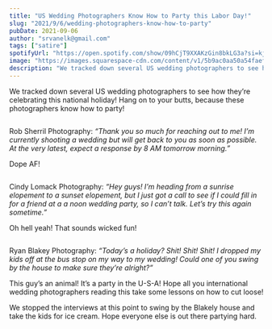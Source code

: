 ```yaml
---
title: "US Wedding Photographers Know How to Party this Labor Day!"
slug: "2021/9/6/wedding-photographers-know-how-to-party"
pubDate: 2021-09-06
author: "srvanelk@gmail.com"
tags: ["satire"]
spotifyUrl: "https://open.spotify.com/show/09hCjT9XXAKzGin8bkLG3a?si=kjRZvQ1JTb6Ov3HVzSSlWA"
image: "https://images.squarespace-cdn.com/content/v1/5b9ac0aa50a54faef024c950/1630961042437-TMXYFQ4TD3YNVT92T1EN/F1BE2924-E285-4A52-A9F0-D9DD4ADDCF4D.jpeg?format=original"
description: "We tracked down several US wedding photographers to see how they’re celebrating this national holiday! Hang on to your butts, because these photographers know how to party!"
---
```


We tracked down several US wedding photographers to see how they’re celebrating this national holiday! Hang on to your butts, because these photographers know how to party!

<figure>
  <img src="https://images.squarespace-cdn.com/content/v1/5b9ac0aa50a54faef024c950/1630961042437-TMXYFQ4TD3YNVT92T1EN/F1BE2924-E285-4A52-A9F0-D9DD4ADDCF4D.jpeg?format=original" alt="" />
</figure>

Rob Sherril Photography: *“Thank you so much for reaching out to me! I’m currently shooting a wedding but will get back to you as soon as possible. At the very latest, expect a response by 8 AM tomorrow morning.”*

Dope AF!

<figure>
  <img src="https://images.squarespace-cdn.com/content/v1/5b9ac0aa50a54faef024c950/1630961235533-2T589J3NNFZU79LVDE05/8D0BB4F5-0616-4641-906A-28BB06A1424E.jpeg?format=original" alt="" />
</figure>

Cindy Lomack Photography: *“Hey guys! I’m heading from a sunrise elopement to a sunset elopement, but I just got a call to see if I could fill in for a friend at a a noon wedding party, so I can’t talk. Let’s try this again sometime.”*

Oh hell yeah! That sounds wicked fun!

<figure>
  <img src="https://images.squarespace-cdn.com/content/v1/5b9ac0aa50a54faef024c950/1630961286592-2Y21JSMQ9GF3P2OYRSK5/6071D278-4057-462C-8B85-4BBBC2C3F1E2.jpeg?format=original" alt="" />
</figure>

Ryan Blakey Photography: *“Today’s a holiday? Shit! Shit! Shit! I dropped my kids off at the bus stop on my way to my wedding! Could one of you swing by the house to make sure they’re alright?”*

This guy’s an animal! It’s a party in the U-S-A! Hope all you international wedding photographers reading this take some lessons on how to cut loose!

We stopped the interviews at this point to swing by the Blakely house and take the kids for ice cream. Hope everyone else is out there partying hard.

<figure>
  <img src="https://images.squarespace-cdn.com/content/v1/5b9ac0aa50a54faef024c950/1630961424692-LK3UHQ8MFG3H7SZPTJ6B/9995F12C-3B8B-4F08-A338-1D4C24B42874.jpeg?format=original" alt="" />
</figure>